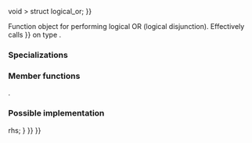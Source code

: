 {{cpp/title|logical_or}}
{{cpp/utility/functional/navbar}}
{{dcl begin}}
{{dcl header|functional}}
{{dcl rev begin}}
{{dcl|until=c++14|
template&lt; class T &gt;
struct logical_or;
}}
{{dcl|since=c++14|
template&lt; class T {{=}} void &gt;
struct logical_or;
}}
{{dcl rev end}}
{{dcl end}}

Function object for performing logical OR (logical disjunction). Effectively calls {{c|operator{{!!}}}} on type {{tt|T}}.

===Specializations===
{{rev begin}}
{{rev|since=c++14|
The standard library provides a specialization of {{tt|std::logical_or}} when {{tt|T}} is not specified, which leaves the parameter types and return type to be deduced.
{{dsc begin}}
{{dsc inc|cpp/utility/functional/dsc logical_or_void}}
{{dsc end}}
}}
{{rev end}}

{{cpp/utility/functional/member types|result=bool|arg1=T|arg2=T}}

===Member functions===
{{dsc begin}}
{{dsc mem fun|operator()|nolink=true|returns the logical OR of the two arguments}}
{{dsc end}}

{{member|{{small|std::logical_or::}}operator()|2=
{{dcl begin}}
{{dcla|constexpr=c++14|1=
bool operator()( const T&amp; lhs, const T&amp; rhs ) const;
}}
{{dcl end}}

Returns the logical OR of {{c|lhs}} and {{c|rhs}}.

===Parameters===
{{par begin}}
{{par|lhs, rhs|values to compute logical OR of}}
{{par end}}

===Return value===
The result of {{c|lhs {{!!}} rhs}}.

{{cpp/impldef exception}}

===Possible implementation===
{{eq fun|1=
constexpr bool operator()(const T&amp; lhs, const T&amp; rhs) const 
{
    return lhs {{!!}} rhs;
}
}}
}}

{{langlinks|de|es|fr|it|ja|pt|ru|zh}}